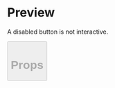 

<Meta title="Button" />

# Preview

A disabled button is not interactive.

<Preview>
  <Story name="01 - Disabled primary button">
    <Button
      disabled
      type="primary"
      onClick={action('clicked')}
      text="CTA character limit 20-25"
    />
  </Story>
</Preview>

# Props

<Props of={Button} />
